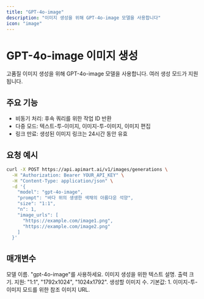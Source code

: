 ```yaml
---
title: "GPT-4o-image"
description: "이미지 생성을 위해 GPT-4o-image 모델을 사용합니다"
icon: "image"
---
```


# GPT-4o-image 이미지 생성

고품질 이미지 생성을 위해 GPT-4o-image 모델을 사용합니다. 여러 생성 모드가 지원됩니다.

## 주요 기능

- 비동기 처리: 후속 쿼리를 위한 작업 ID 반환
- 다중 모드: 텍스트-투-이미지, 이미지-투-이미지, 이미지 편집
- 링크 만료: 생성된 이미지 링크는 24시간 동안 유효

## 요청 예시

<RequestExample>

```bash
curl -X POST https://api.apimart.ai/v1/images/generations \
  -H "Authorization: Bearer YOUR_API_KEY" \
  -H "Content-Type: application/json" \
  -d '{
    "model": "gpt-4o-image",
    "prompt": "바다 위의 생생한 색채의 아름다운 석양",
    "size": "1:1",
    "n": 1,
    "image_urls": [
      "https://example.com/image1.png",
      "https://example.com/image2.png"
    ]
  }'
```

</RequestExample>

## 매개변수

<ParamField query="model" type="string" required>
  모델 이름. "gpt-4o-image"를 사용하세요.
</ParamField>

<ParamField query="prompt" type="string" required>
  이미지 생성을 위한 텍스트 설명.
</ParamField>

<ParamField query="size" type="string">
  출력 크기. 지원: "1:1", "1792x1024", "1024x1792".
</ParamField>

<ParamField query="n" type="integer">
  생성할 이미지 수. 기본값: 1.
</ParamField>

<ParamField query="image_urls" type="array">
  이미지-투-이미지 모드를 위한 참조 이미지 URL.
</ParamField>

